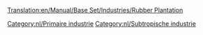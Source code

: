 [[Translation:en/Manual/Base Set/Industries/Rubber Plantation]]

{{nl/Industrieën|image=en/Rubberplantation.png|name=Rubberplantage
|climates=[[nl/Manual/Klimaat#Subtropisch|Subtropisch]].
|accepts=Niets
|produces=[[nl/Manual/Base Set/Cargos/Rubber|Rubber]]
|notes=Niet aanwezig in andere [[nl/Manual/Klimaat|klimaten]]
}}

{{nl/Navbox Industrieën}}
[[Category:nl/Primaire industrie]]
[[Category:nl/Subtropische industrie]]